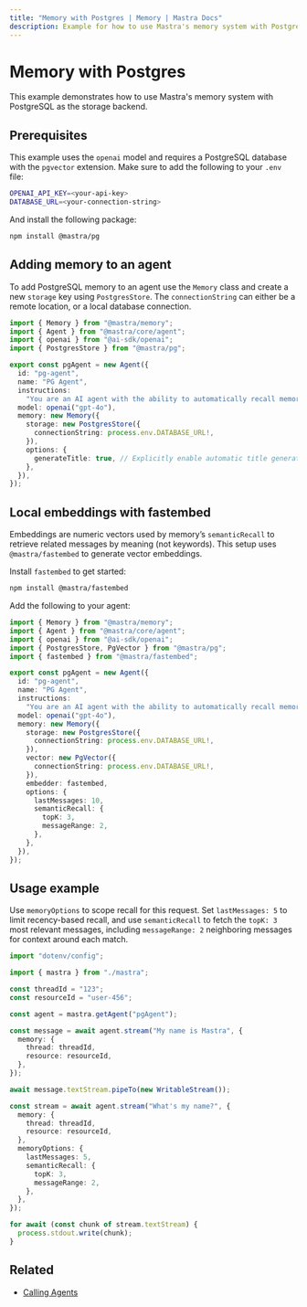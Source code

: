 ```yaml
---
title: "Memory with Postgres | Memory | Mastra Docs"
description: Example for how to use Mastra's memory system with PostgreSQL storage and vector capabilities.
---
```


# Memory with Postgres

This example demonstrates how to use Mastra's memory system with PostgreSQL as the storage backend.

## Prerequisites

This example uses the `openai` model and requires a PostgreSQL database with the `pgvector` extension. Make sure to add the following to your `.env` file:

```bash title=".env" copy
OPENAI_API_KEY=<your-api-key>
DATABASE_URL=<your-connection-string>
```

And install the following package:

```bash copy
npm install @mastra/pg
```

## Adding memory to an agent

To add PostgreSQL memory to an agent use the `Memory` class and create a new `storage` key using `PostgresStore`. The `connectionString` can either be a remote location, or a local database connection.

```typescript title="src/mastra/agents/example-pg-agent.ts" showLineNumbers copy
import { Memory } from "@mastra/memory";
import { Agent } from "@mastra/core/agent";
import { openai } from "@ai-sdk/openai";
import { PostgresStore } from "@mastra/pg";

export const pgAgent = new Agent({
  id: "pg-agent",
  name: "PG Agent",
  instructions:
    "You are an AI agent with the ability to automatically recall memories from previous interactions.",
  model: openai("gpt-4o"),
  memory: new Memory({
    storage: new PostgresStore({
      connectionString: process.env.DATABASE_URL!,
    }),
    options: {
      generateTitle: true, // Explicitly enable automatic title generation
    },
  }),
});
```

## Local embeddings with fastembed

Embeddings are numeric vectors used by memory’s `semanticRecall` to retrieve related messages by meaning (not keywords). This setup uses `@mastra/fastembed` to generate vector embeddings.

Install `fastembed` to get started:

```bash copy
npm install @mastra/fastembed
```

Add the following to your agent:

```typescript title="src/mastra/agents/example-pg-agent.ts" showLineNumbers copy
import { Memory } from "@mastra/memory";
import { Agent } from "@mastra/core/agent";
import { openai } from "@ai-sdk/openai";
import { PostgresStore, PgVector } from "@mastra/pg";
import { fastembed } from "@mastra/fastembed";

export const pgAgent = new Agent({
  id: "pg-agent",
  name: "PG Agent",
  instructions:
    "You are an AI agent with the ability to automatically recall memories from previous interactions.",
  model: openai("gpt-4o"),
  memory: new Memory({
    storage: new PostgresStore({
      connectionString: process.env.DATABASE_URL!,
    }),
    vector: new PgVector({
      connectionString: process.env.DATABASE_URL!,
    }),
    embedder: fastembed,
    options: {
      lastMessages: 10,
      semanticRecall: {
        topK: 3,
        messageRange: 2,
      },
    },
  }),
});
```

## Usage example

Use `memoryOptions` to scope recall for this request. Set `lastMessages: 5` to limit recency-based recall, and use `semanticRecall` to fetch the `topK: 3` most relevant messages, including `messageRange: 2` neighboring messages for context around each match.

```typescript title="src/test-pg-agent.ts" showLineNumbers copy
import "dotenv/config";

import { mastra } from "./mastra";

const threadId = "123";
const resourceId = "user-456";

const agent = mastra.getAgent("pgAgent");

const message = await agent.stream("My name is Mastra", {
  memory: {
    thread: threadId,
    resource: resourceId,
  },
});

await message.textStream.pipeTo(new WritableStream());

const stream = await agent.stream("What's my name?", {
  memory: {
    thread: threadId,
    resource: resourceId,
  },
  memoryOptions: {
    lastMessages: 5,
    semanticRecall: {
      topK: 3,
      messageRange: 2,
    },
  },
});

for await (const chunk of stream.textStream) {
  process.stdout.write(chunk);
}
```

## Related

- [Calling Agents](/examples/agents/calling-agents)
